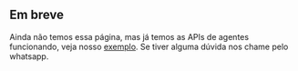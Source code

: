 ## Em breve

Ainda não temos essa página, mas já temos as APIs de agentes funcionando, veja 
nosso [exemplo](https://github.com/usenonstop/nonstop-site). Se tiver alguma dúvida
nos chame pelo whatsapp.


